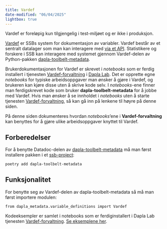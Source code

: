 ```yaml
---
title: Vardef 
date-modified: "06/04/2025"
lightbox: true
---
```



::: {.callout-warning}
Vardef er foreløpig kun tilgjengelig i test-miljøet og er ikke i produksjon.
:::


[Vardef](./vardef.qmd) er SSBs system for dokumentasjon av variabler. Vardef består av et sentralt datalager som man kan interagere med [via et API](https://vardef.intern.test.ssb.no/){target="_blank"}. Statistikere og forskere i SSB kan interagere med systemet gjennom Vardef-delen av Python-pakken [dapla-toolbelt-metadata](https://pypi.org/project/dapla-toolbelt-metadata/){target="_blank"}.

Brukerdokumentasjonen for Vardef er skrevet i *notebooks* som er ferdig installert i tjenesten [Vardef-forvaltning](./vardef-forvaltning.qmd) i [Dapla Lab](./dapla-lab.qmd). Det er opprette egne *notebooks* for typiske arbeidsoppgaver man ønsker å gjøre i Vardef, og brukeren kan kjøre disse uten å skrive kode selv. I *notebooks*-ene finner man ferdigskrevet kode som bruker **dapla-toolbelt-metadata** for å jobbe med Vardef. Hvis man ønsker å se innholdet i *notebooks* uten å starte tjenesten [Vardef-forvaltning](./vardef-forvaltning.qmd), så kan gå inn på lenkene til høyre på denne siden.   

På denne siden dokumenteres hvordan *notebooks*'ene i **Vardef-forvaltning** kan benyttes for å gjøre ulike arbeidsoppgaver knyttet til Vardef.

## Forberedelser

For å benytte Datadoc-delen av [dapla-toolbelt-metadata](https://pypi.org/project/dapla-toolbelt-metadata/) må man først installere pakken i et [ssb-project](./ssb-project.qmd):

```.bash
poetry add dapla-toolbelt-metadata
```

## Funksjonalitet

For benytte seg av Vardef-delen av dapla-toolbelt-metadata så må man først importere modulen:

```.python
from dapla_metadata.variable_definitions import Vardef
```

Kodeeksempler er samlet i notebooks som er ferdiginstallert i Dapla Lab tjenesten [Vardef-forvaltning](./vardef-forvaltning.qmd). [Se eksemplene her](./vardef-forvaltning.qmd#funksjonalitet). 
